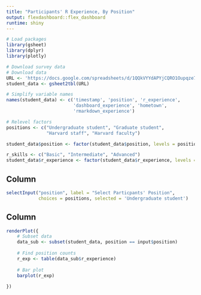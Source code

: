 ```yaml
---
title: "Participants' R Experience, By Position"
output: flexdashboard::flex_dashboard
runtime: shiny
---
```


```r
# Load packages
library(gsheet)
library(dplyr)
library(plotly)

# Download survey data
# Download data
URL <- 'https://docs.google.com/spreadsheets/d/1QQkVYYdAPYjCQRO1Oupqze7Q8WULkfJ_cmDvJERumU4/edit#gid=317007960'
student_data <- gsheet2tbl(URL)

# Simplify variable names
names(student_data) <- c('timestamp', 'position', 'r_experience', 
                         'dashboard_experience', 'hometown', 
                         'rmarkdown_experience')

# Relevel factors
positions <- c("Undergraduate student", "Graduate student", 
               "Harvard staff", "Harvard faculty")

student_data$position <- factor(student_data$position, levels = positions)

r_skills <- c("Basic", "Intermediate", "Advanced")
student_data$r_experience <- factor(student_data$r_experience, levels = r_skills)
```

Column {.sidebar}
-----------------------------------------------------------------------

```r
selectInput("position", label = "Select Particpants' Position",
            choices = positions, selected = 'Undergraduate student')
```

Column
------------------------------------------

```r
renderPlot({
    # Subset data
    data_sub <- subset(student_data, position == input$position)
    
    # Find position counts
    r_exp <- table(data_sub$r_experience)
    
    # Bar plot
    barplot(r_exp)
    
})
```